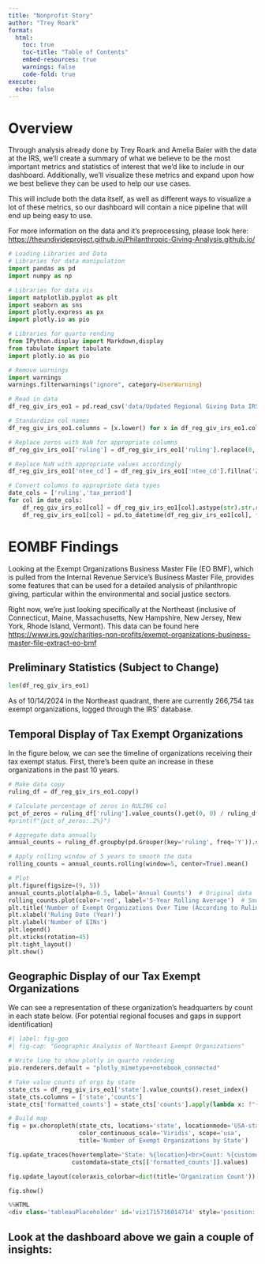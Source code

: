 ```yaml
---
title: "Nonprofit Story"
author: "Trey Roark"
format: 
  html:
    toc: true
    toc-title: "Table of Contents"
    embed-resources: true
    warnings: false
    code-fold: true
execute:
  echo: false
---
```


# Overview

Through analysis already done by Trey Roark and Amelia Baier with the data at the IRS, we'll create a summary of what we believe to be the most important metrics and statistics of interest that we'd like to include in our dashboard. Additionally, we'll visualize these metrics and expand upon how we best believe they can be used to help our use cases.

This will include both the data itself, as well as different ways to visualize a lot of these metrics, so our dashboard will contain a nice pipeline that will end up being easy to use.

For more information on the data and it's preprocessing, please look here: <https://theundivideproject.github.io/Philanthropic-Giving-Analysis.github.io/>

```python
# Loading Libraries and Data
# Libraries for data manipulation
import pandas as pd
import numpy as np

# Libraries for data vis
import matplotlib.pyplot as plt
import seaborn as sns
import plotly.express as px
import plotly.io as pio

# Libraries for quarto rending
from IPython.display import Markdown,display
from tabulate import tabulate
import plotly.io as pio

# Remove warnings
import warnings
warnings.filterwarnings("ignore", category=UserWarning)

# Read in data
df_reg_giv_irs_eo1 = pd.read_csv('data/Updated Regional Giving Data IRS eo1.csv')

# Standardize col names
df_reg_giv_irs_eo1.columns = [x.lower() for x in df_reg_giv_irs_eo1.columns]

# Replace zeros with NaN for appropriate columns
df_reg_giv_irs_eo1['ruling'] = df_reg_giv_irs_eo1['ruling'].replace(0, np.nan)

# Replace NaN with appropriate values accordingly
df_reg_giv_irs_eo1['ntee_cd'] = df_reg_giv_irs_eo1['ntee_cd'].fillna('Z') # Z stands for unknown according to data documentation.

# Convert columns to appropriate data types
date_cols = ['ruling','tax_period']
for col in date_cols:
    df_reg_giv_irs_eo1[col] = df_reg_giv_irs_eo1[col].astype(str).str.replace(r'\.0$', '', regex=True)
    df_reg_giv_irs_eo1[col] = pd.to_datetime(df_reg_giv_irs_eo1[col], format='%Y%m', errors='coerce')
```

# EOMBF Findings

Looking at the Exempt Organizations Business Master File (EO BMF), which is pulled from the Internal Revenue Service's Business Master File, provides some features that can be used for a detailed analysis of philanthropic giving, particular within the environmental and social justice sectors.

Right now, we're just looking specifically at the Northeast (inclusive of Connecticut, Maine, Massachusetts, New Hampshire, New Jersey, New York, Rhode Island, Vermont). This data can be found here <https://www.irs.gov/charities-non-profits/exempt-organizations-business-master-file-extract-eo-bmf>

## Preliminary Statistics (Subject to Change)

```python
len(df_reg_giv_irs_eo1)
```

As of 10/14/2024 in the Northeast quadrant, there are currently 266,754 tax exempt organizations, logged through the IRS' database.

## Temporal Display of Tax Exempt Organizations

In the figure below, we can see the timeline of organizations receiving their tax exempt status. First, there's been quite an increase in these organizations in the past 10 years.

```python
# Make data copy
ruling_df = df_reg_giv_irs_eo1.copy() 

# Calculate percentage of zeros in RULING col
pct_of_zeros = ruling_df['ruling'].value_counts().get(0, 0) / ruling_df.shape[0]
#print(f"{pct_of_zeros:.2%}")

# Aggregate data annually
annual_counts = ruling_df.groupby(pd.Grouper(key='ruling', freq='Y')).size()  # 'Y' is fine here, just ensure correct usage

# Apply rolling window of 5 years to smooth the data
rolling_counts = annual_counts.rolling(window=5, center=True).mean()

# Plot
plt.figure(figsize=(9, 5))
annual_counts.plot(alpha=0.5, label='Annual Counts')  # Original data
rolling_counts.plot(color='red', label='5-Year Rolling Average')  # Smoothed data
plt.title('Number of Exempt Organizations Over Time (According to Ruling Date)')
plt.xlabel('Ruling Date (Year)')
plt.ylabel('Number of EINs')
plt.legend()
plt.xticks(rotation=45)
plt.tight_layout()
plt.show()
```

## Geographic Display of our Tax Exempt Organizations

We can see a representation of these organization's headquarters by count in each state below. (For potential regional focuses and gaps in support identification)

```python
#| label: fig-geo
#| fig-cap: "Geographic Analysis of Northeast Exempt Organizations"

# Write line to show plotly in quarto rendering
pio.renderers.default = "plotly_mimetype+notebook_connected"

# Take value counts of orgs by state
state_cts = df_reg_giv_irs_eo1['state'].value_counts().reset_index()
state_cts.columns = ['state','counts']
state_cts['formatted_counts'] = state_cts['counts'].apply(lambda x: f"{x:,.0f}")

# Build map
fig = px.choropleth(state_cts, locations='state', locationmode='USA-states', color='counts',
                    color_continuous_scale='Viridis', scope='usa',
                    title='Number of Exempt Organizations by State')

fig.update_traces(hovertemplate='State: %{location}<br>Count: %{customdata[0]}<extra></extra>',
                  customdata=state_cts[['formatted_counts']].values)

fig.update_layout(coloraxis_colorbar=dict(title='Organization Count'))

fig.show()
```



```python
%%HTML
<div class='tableauPlaceholder' id='viz1715716014714' style='position: relative'><noscript><a href='#'><img alt='All Environmentally  Focused Tax Exempt Organizations ' src='https:&#47;&#47;public.tableau.com&#47;static&#47;images&#47;EO&#47;EOMBFDashboard&#47;Env_Nonprofits&#47;1_rss.png' style='border: none' /></a></noscript><object class='tableauViz'  style='display:none;'><param name='host_url' value='https%3A%2F%2Fpublic.tableau.com%2F' /> <param name='embed_code_version' value='3' /> <param name='site_root' value='' /><param name='name' value='EOMBFDashboard&#47;Env_Nonprofits' /><param name='tabs' value='no' /><param name='toolbar' value='yes' /><param name='static_image' value='https:&#47;&#47;public.tableau.com&#47;static&#47;images&#47;EO&#47;EOMBFDashboard&#47;Env_Nonprofits&#47;1.png' /> <param name='animate_transition' value='yes' /><param name='display_static_image' value='yes' /><param name='display_spinner' value='yes' /><param name='display_overlay' value='yes' /><param name='display_count' value='yes' /><param name='language' value='en-US' /><param name='filter' value='publish=yes' /></object></div>                <script type='text/javascript'>                    var divElement = document.getElementById('viz1715716014714');                    var vizElement = divElement.getElementsByTagName('object')[0];                    if ( divElement.offsetWidth > 800 ) { vizElement.style.width='1200px';vizElement.style.height='2727px';} else if ( divElement.offsetWidth > 500 ) { vizElement.style.width='1200px';vizElement.style.height='2727px';} else { vizElement.style.width='100%';vizElement.style.height='4377px';}                     var scriptElement = document.createElement('script');                    scriptElement.src = 'https://public.tableau.com/javascripts/api/viz_v1.js';                    vizElement.parentNode.insertBefore(scriptElement, vizElement);                </script>
```

Look at the dashboard above we gain a couple of insights: 
- 


